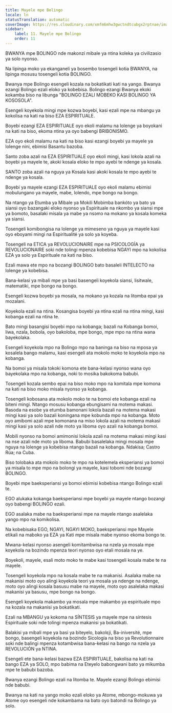 ```yaml
---
title: Mayele mpe Bolingo
locale: ln
statusTranslation: automatic
coverImage: https://res.cloudinary.com/xmfm6mhw3gwctndtcubgx2rptnae/image/upload/v1740337243/small_cover_educacion_fundamental_a051170f1c.webp
sidebar:
    label: 11. Mayele mpe Bolingo
    order: 11
---
```

BWANYA mpe BOLINGO nde makonzí mibale ya ntina koleka ya civilizasio ya solo nyonso.

Na lipinga moko ya ekanganeli ya bosembo tosengeli kotia BWANYA, na lipinga mosusu tosengeli kotia BOLINGO.

Bwanya mpe Bolingo esengeli kozala na bokatikati kati na yango. Bwanya ezangi Bolingo ezali eloko ya kobebisa. Bolingo ezangi Bwanya ekoki kokamba biso na libunga "BOLINGO EZALI MOBEKO KASI BOLINGO YA KOSOSOLA".

Esengeli koyekola mingi mpe kozwa boyebi, kasi ezali mpe na mbangu ya kokolisa na kati na biso EZA ESPIRITUALE.

Boyebi ezangi EZA ESPIRITUALE oyo ekoli malamu na lolenge ya boyokani na kati na biso, ekoma ntina ya oyo babengi BRIBONISMO.

EZA oyo ekoli malamu na kati na biso kasi ezangi boyebi ya mayele ya lolenge nini, ebimisi Basantu bazoba.

Santo zoba azali na EZA ESPIRITUALE oyo ekoli mingi, kasi lokola azali na boyebi ya mayele te, akoki kosala eloko te mpo ayebi te ndenge ya kosala.

SANTO zoba azali na nguya ya Kosala kasi akoki kosala te mpo ayebi te ndenge ya kosala.

Boyebi ya mayele ezangi EZA ESPIRITUALE oyo ekoli malamu ebimisi mobulungano ya mayele, mabe, lolendo, mpe bongo na bongo.

Na ntango ya Etumba ya Mibale ya Mokili Mobimba bankóto ya bato ya siansi oyo bazangaki eloko nyonso ya Espirituale na nkombo ya siansi mpe ya bomoto, basalaki misala ya mabe ya nsɔmɔ na mokano ya kosala komeka ya siansi.

Tosengeli komibongisa na lolenge ya mimeseno ya nguya ya mayele kasi oyo eboyami mingi na Espiritualité ya solo ya koyeba.

Tosengeli na ETICA ya REVOLUCIONAIRE mpe na PSICOLOGÍA ya REVOLUCIONAIRE soki nde tolingi mpenza kobebisa NGAYI mpo na kokolisa EZA ya solo ya Espirituale na kati na biso.

Ezali mawa ete mpo na bozangi BOLINGO bato basaleli INTELECTO na lolenge ya kobebisa.

Bana-kelasi ya mibali mpe ya basi basengeli koyekola siansi, lisitwale, matematiki, mpe bongo na bongo.

Esengeli kozwa boyebi ya mosala, na mokano ya kozala na litomba epai ya mozalani.

Koyekola ezali na ntina. Kosangisa boyebi ya ntina ezali na ntina mingi, kasi kobanga ezali na ntina te.

Bato mingi basangisi boyebi mpo na kobanga; bazali na Kobanga bomoi, liwa, nzala, bobola, oyo bakoloba, mpe bongo, mpe mpo na ntina wana bayekolaka.

Esengeli koyekola mpo na Bolingo mpo na baninga na biso na mposa ya kosalela bango malamu, kasi esengeli ata mokolo moko te koyekola mpo na kobanga.

Na bomoi ya misala tokoki komona ete bana-kelasi nyonso wana oyo bayekolaka mpo na kobanga, noki to mosika bakokoma babubi.

Tosengeli kozala sembo epai na biso moko mpo na komitala mpe komona na kati na biso moko misala nyonso ya kobanga.

Tosengeli kobosana ata mokolo moko te na bomoi ete kobanga ezali na biteni mingi. Ntango mosusu kobanga ebungisami na motema makasi. Basoda na esobe ya etumba bamonani lokola bazali na motema makasi mingi kasi ya solo bazali koningana mpe kobunda mpo na kobanga. Moto oyo amibomi azali mpe komonana na miso lokola azali na motema makasi mingi kasi ya solo azali nde moto ya liboma oyo azali na kobanga bomoi.

Mobili nyonso na bomoi amimonisi lokola azali na motema makasi mingi kasi na nse azali nde moto ya liboma. Babubi basalelaka mingi mosala mpe nguya na lolenge ya kobebisa ntango bazali na kobanga. Ndakisa; Castro Rúa; na Cuba.

Biso tolobaka ata mokolo moko te mpo na kotelemela eksperiansi ya bomoi ya misala to mpe mpo na bolongi ya mayele, kasi tobomi nde bozangi BOLINGO.

Boyebi mpe baeksperiansi ya bomoi ebimisi kobebisa ntango Bolingo ezali te.

EGO alukaka kokanga baeksperiansi mpe boyebi ya mayele ntango bozangi oyo babengi BOLINGO ezali.

EGO asalaka mabe na baeksperiansi mpe na mayele ntango asalelaka yango mpo na komikolisa.

Na kobebisaka EGO, NGAYI, NGAYI MOKO, baeksperiansi mpe Mayele etikali na maboko ya EZA ya Kati mpe misala mabe nyonso ekoma bongo te.

Mwana-kelasi nyonso asengeli komitambwisa na nzela ya mosala mpe koyekola na bozindo mpenza teori nyonso oyo etali mosala na ye.

Boyekoli, mayele, esali moto moko te mabe kasi tosengeli kosala mabe te na mayele.

Tosengeli koyekola mpo na kosala mabe te na makanisi. Asalaka mabe na makanisi moto oyo alingi koyekola teori ya mosala ya ndenge na ndenge, moto oyo alingi kosala basusu mabe na mayele, moto oyo asalelaka makasi makanisi ya basusu, mpe bongo na bongo.

Esengeli koyekola makambo ya mosala mpe makambo ya espirituale mpo na kozala na makanisi ya bokatikati.

Ezali na MBANGU ya kokoma na SÍNTESIS ya mayele mpe na síntesis Espirituale soki nde tolingi mpenza makanisi ya bokatikati.

Balakisi ya mibali mpe ya basi ya biteyelo, bakolɛji, Ba-iniversité, mpe bongo, basengeli koyekola na bozindo Sicología na biso ya Revolutionnaire soki nde balingi mpenza kotambwisa bana-kelasi na bango na nzela ya REVOLUCIÓN ya NTINA.

Esengeli ete bana-kelasi bazwa EZA ESPIRITUALE, bakolisa na kati na bango EZA ya SOLO, mpo babima na Eteyelo babongwani bato ya mikumba mpe te babubi bazoba.

Bwanya ezangi Bolingo ezali na litomba te. Mayele ezangi Bolingo ebimisi nde babubi.

Bwanya na kati na yango moko ezali eloko ya Atome, mbongo-mokuwa ya Atome oyo esengeli nde kokambama na bato oyo batondi na Bolingo ya solo.

